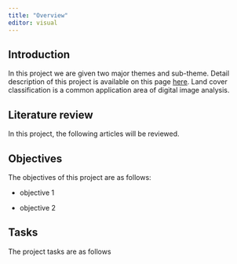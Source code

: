 ```yaml
---
title: "Overview"
editor: visual
---
```


## Introduction

In this project we are given two major themes and sub-theme. Detail description of this project is available on this page [here](https://smt201-ay2022-23t1.netlify.app/gisproject). Land cover classification is a common application area of digital image analysis.

## Literature review

In this project, the following articles will be reviewed.

## Objectives

The objectives of this project are as follows:

-   objective 1

-   objective 2

## Tasks

The project tasks are as follows
